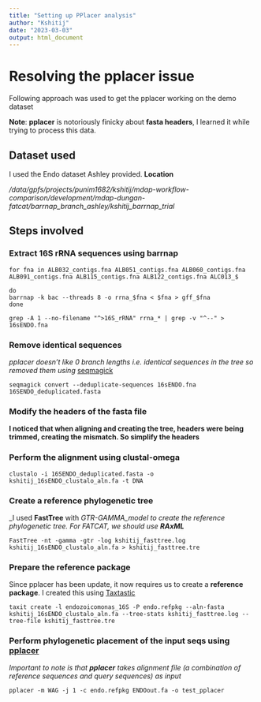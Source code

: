 ```yaml
---
title: "Setting up PPlacer analysis"
author: "Kshitij"
date: "2023-03-03"
output: html_document
---
```


# Resolving the **pplacer** issue

Following approach was used to get the pplacer working on the demo dataset

**Note**: __pplacer__ is notoriously finicky about **fasta headers**, I learned it while trying to process this data. 

## Dataset used
I used the Endo dataset Ashley provided.
**Location**

_/data/gpfs/projects/punim1682/kshitij/mdap-workflow-comparison/development/mdap-dungan-fatcat/barrnap_branch_ashley/kshitij_barrnap_trial_

## Steps involved

### **Extract 16S rRNA sequences using barrnap**

```console
for fna in ALB032_contigs.fna ALB051_contigs.fna ALB060_contigs.fna ALB091_contigs.fna ALB115_contigs.fna ALB122_contigs.fna ALC013_$

do
barrnap -k bac --threads 8 -o rrna_$fna < $fna > gff_$fna
done

grep -A 1 --no-filename "^>16S_rRNA" rrna_* | grep -v "^--" > 16sENDO.fna
```
### **Remove identical sequences**

_pplacer doesn't like 0 branch lengths i.e. identical sequences in the tree so removed them using_  [seqmagick](https://seqmagick.readthedocs.io/en/latest/index.html)

```console
seqmagick convert --deduplicate-sequences 16sENDO.fna 16SENDO_deduplicated.fasta
```

### **Modify the headers of the fasta file** 

__I noticed that when aligning and creating the tree, headers were being trimmed, creating the mismatch. So simplify the headers__

### **Perform the alignment using clustal-omega**

```console
clustalo -i 16SENDO_deduplicated.fasta -o kshitij_16sENDO_clustalo_aln.fa -t DNA
```
### **Create a reference phylogenetic tree** 

_I used **FastTree** with _GTR-GAMMA_model to create the reference phylogenetic tree. For FATCAT, we should use **RAxML**_ 

```console
FastTree -nt -gamma -gtr -log kshitij_fasttree.log kshitij_16sENDO_clustalo_aln.fa > kshitij_fasttree.tre
```

### **Prepare the reference package**

Since pplacer has been update, it now requires us to create a **reference package**. I created this using 
[Taxtastic](https://github.com/fhcrc/taxtastic)

```console
taxit create -l endozoicomonas_16S -P endo.refpkg --aln-fasta kshitij_16sENDO_clustalo_aln.fa --tree-stats kshitij_fasttree.log --tree-file kshitij_fasttree.tre
```

### **Perform phylogenetic placement of the input seqs using [pplacer](https://matsen.github.io/pplacer/generated_rst/pplacer.html)**

_Important to note is that **pplacer** takes alignment file (a combination of reference sequences and query sequences) as input_

```console
pplacer -m WAG -j 1 -c endo.refpkg ENDOout.fa -o test_pplacer
```




